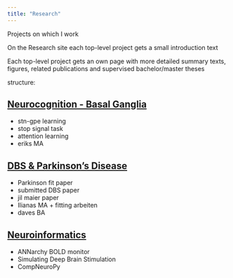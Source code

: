 ```yaml
---
title: "Research"
---
```


Projects on which I work

On the Research site each top-level project gets a small introduction text

Each top-level project gets an own page with more detailed summary texts, figures, related publications and supervised bachelor/master theses

structure:

## [Neurocognition - Basal Ganglia](research/neurocognition.qmd)
- stn-gpe learning
- stop signal task
- attention learning
- eriks MA

## [DBS & Parkinson's Disease](research/dbs_parkinson.qmd)
- Parkinson fit paper
- submitted DBS paper
- jil maier paper
- Ilianas MA + fitting arbeiten
- daves BA

## [Neuroinformatics](research/neuroinformatics.qmd)
- ANNarchy BOLD monitor
- Simulating Deep Brain Stimulation
- CompNeuroPy